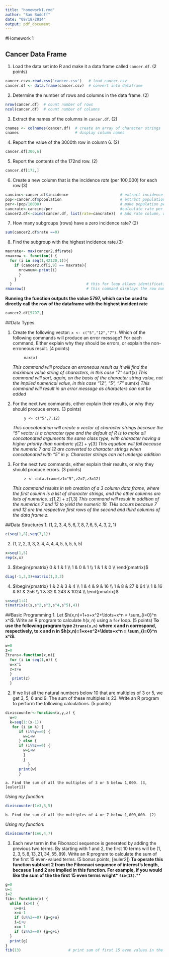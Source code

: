 ```yaml
---
title: "homework1.rmd"
author: "Sam Budoff"
date: "09/18/2014"
output: pdf_document
---
```

#Homework 1

## Cancer Data Frame

1. Load the data set into R and make it a data frame called `cancer.df`. (2 points)
```r
cancer.csv<-read.csv('cancer.csv')   # load cancer.csv
cancer.df <- data.frame(cancer.csv)  # convert into dataframe
```

2. Determine the number of rows and columns in the data frame. (2)
```r
nrow(cancer.df)  # count number of rows
ncol(cancer.df)  # count number of columns
```

3. Extract the names of the columns in `cancer.df`. (2)
```r
cnames <- colnames(cancer.df)  # create an array of character strings
cnames                         # display column names
```

4. Report the value of the 3000th row in column 6. (2)
```r
cancer.df[300,6]
```

5. Report the contents of the 172nd row. (2)
```r
cancer.df[172,]
```

6. Create a new column that is the incidence *rate* (per 100,000) for each row.(3)
```r
cancinc<-cancer.df$incidence                       # extract incidence
pop<-cancer.df$population                          # extract population
per<-(pop/10000)                                   # make population per 10000 individuals
cancrate<-cancinc/per                              #calculate rate per 10000
cancer2.df<-cbind(cancer.df, list(rate=cancrate))  # Add rate column, while renaming cancer.df
```

7. How many subgroups (rows) have a zero incidence rate? (2)
```r
sum(cancer2.df$rate ==0)
```

8. Find the subgroup with the highest incidence rate.(3)
```r
maxrate<- max(cancer2.df$rate)
rmaxrow <- function() {
  for (i in seq(1,42120,1)){   
    if (cancer2.df[i,9] == maxrate){
      mrownum<-print(i)
      }
    }
  }                                 # this for loop allows identification of the row number of interest
rmaxrow()                           # this command displays the row number of the subgroup of interst
```
**Running the function outputs the value 5797, which can be used to directly call the row of the dataframe with the highest incident rate**
```r
cancer2.df[5797,]
```

##Data Types

1. Create the following vector: `x <- c("5","12","7")`. Which of the following commands will produce an error message? For each command, Either explain why they should be errors, or explain the non-erroneous result. (4 points)

            max(x) 
*This command will produce an erroneous result as it will find the maximum value string of characters, in this case "7"*
            sort(x)
*This command will sort, again, on the basis of the character string value, not the implied numerical value, in this case* 
*"12", "5", "7"*
            sum(x)
*This command will result in an error message as characters can not be added*

2. For the next two commands, either explain their results, or why they should produce errors. (3 points)

            y <- c("5",7,12)
*This concatonation will create a vector of character strings becasue the "5" vector is a character type and the default of*
*R is to make all concatonated arguments the same class type, with character having a higher priority than numberic*
            y[2] + y[3]
*This equation will fail because the numeric 7 and 12 are converted to character strings when concatonated with "5" in y.*
*Character strings can not undergo addition*

3. For the next two commands, either explain their results, or why they should produce errors. (3 points)

            z <- data.frame(z1="5",z2=7,z3=12)
*This command results in teh creation of a 3 column data frame, where the first column is a list of character strings, and*
*the other columns are lists of numerics.*
            z[1,2] + z[1,3]
*This command will result in addition of the numerics 7 and 12 to yield the numeric 19. THis occurs becasue 7 and 12 are*
*the respective first rows of the second and third columns of the data frame z.*
                
##Data Structures
1. $(1,2,3,4,5,6,7,8,7,6,5,4,3,2,1)$
```r
c(seq(1,8),seq(7,1))
```
    
2. $(1,2,2,3,3,3,4,4,4,4,5,5,5,5,5)$
```r
x=seq(1,5) 
rep(x,x)
```

3. $\begin{pmatrix}
      0 & 1 & 1  \\
      1 & 0 & 1  \\
      1 & 1 & 0  \\
    \end{pmatrix}$
```r
diag(-1,3,3)+matrix(1,3,3)
```

4. $\begin{pmatrix}
      1 & 2 & 3 & 4 \\
      1 & 4 & 9 & 16 \\
      1 & 8 & 27 & 64  \\
      1 & 16 & 81 & 256 \\
      1 & 32 & 243 & 1024  \\
    \end{pmatrix}$
```r
s=seq(1:4)
t(matrix(c(s,s^2,s^3,s^4,s^5),4))
```
##Basic Programming
1. Let $h(x,n)=1+x+x^2+\ldots+x^n = \sum_{i=0}^n x^i$. Write an R program to calculate $h(x,n)$ using a `for` loop. (5 points)
**To use the following program type `Ztrans(x,n)` where x and n correspond, respectively, to x and n in $h(x,n)=1+x+x^2+\ldots+x^n = \sum_{i=0}^n x^i$.**
```r
w=0
z=0
Ztrans<-function(x,n){
  for (i in seq(1,n)) {
  w=x^i
  z=z+w
  }
   print(z)
  }
```

2. If we list all the natural numbers below 10 that are multiples of 3 or 5, we get 3, 5, 6 and 9. The sum of these multiples is 23. Write an R program to perform the following calculations. (5 points)
```r
diviscounter<-function(x,y,z) {
  w=0 
  k=seq(1:(x-1))
   for (i in k) {
      if (i%%y==0) {
        w=i+w
      } else {  
      if (i%%z==0) {
        w=i+w
        }    
        }    
          }
      print(w)
      }
```

    a. Find the sum of all the multiples of 3 or 5 below 1,000. (3, [euler1])
*Using my function:*
```r
diviscounter(1e3,3,5)
```
    b. Find the sum of all the multiples of 4 or 7 below 1,000,000. (2)
*Using my function:*
```r
diviscounter(1e6,4,7)
```

3. Each new term in the Fibonacci sequence is generated by adding the previous two terms. By starting with 1 and 2, the first 10 terms will be $(1, 2, 3, 5, 8, 13, 21, 34, 55, 89)$. Write an R program to calculate the sum of the first 15 even-valued terms. (5 bonus points, [euler2])
**To operate this function subtract 2 from the Fibronaci sequence of interest's length, becasue 1 and 2 are implied in this function. For example, if you would like the sum of the the first 15 even terms wright* `fib(13)`**.**
```r
g=0
u=1
i=2
fib<- function(x) {
  while (x>0) {
    u=u+i  
    x=x-1
    if (u%%2==0) {g=g+u}
    i=i+u
    x=x-1
    if (i%%2==0) {g=g+i}
  }
  print(g)
}
fib(13)                     # print sum of first 15 even values in the Fibbonacci sequence
```